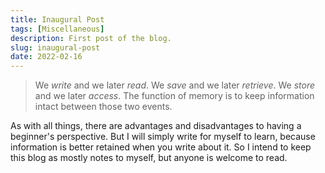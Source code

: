 ```yaml
---
title: Inaugural Post
tags: [Miscellaneous]
description: First post of the blog.
slug: inaugural-post
date: 2022-02-16
---
```


> We *write* and we later *read*. We *save* and we later *retrieve*. We *store* and we later *access*. The function of memory is to keep information intact between those two events.

As with all things, there are advantages and disadvantages to having a beginner's perspective. But I will simply write for myself to learn, because information is better retained when you write about it. So I intend to keep this blog as mostly notes to myself, but anyone is welcome to read.
